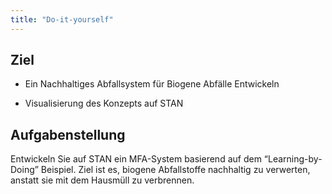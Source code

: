```yaml
---
title: "Do-it-yourself"
---
```


## Ziel

-   Ein Nachhaltiges Abfallsystem für Biogene Abfälle Entwickeln

-   Visualisierung des Konzepts auf STAN

## Aufgabenstellung

Entwickeln Sie auf STAN ein MFA-System basierend auf dem "Learning-by-Doing" Beispiel. Ziel ist es, biogene Abfallstoffe nachhaltig zu verwerten, anstatt sie mit dem Hausmüll zu verbrennen.

# 
